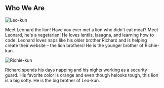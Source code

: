 ## Who We Are

<ProjectCard title="Leo-kun" link="https://squishmallows.com/product/leonard/" bg="linear-gradient(to right, #D4145A 0%, #FBB03B 100%)">

<img className="center-cropped" src="https://i.ibb.co/KqPg3Jn/leo-kun.jpg" alt="Leo-kun"/>

Meet Leonard the lion! Have you ever met a lion who didn't eat meat? Meet Leonard, he's a vegetarian! He loves lentils, lasagna, and learning how to code. Leonard loves naps like his older brother Richard and is helping create their website – the lion brothers! He is the younger brother of Richie-kun.
</ProjectCard>

<ProjectCard title="Richie-kun" link="https://squishmallows.com/product/richard/" bg="linear-gradient(to right, #D4145A 0%, #FBB03B 100%)">

<img src="https://i.ibb.co/bbN6X5W/richie-kun.jpg" alt="Richie-kun"/>

Richard spends his days napping and his nights working as a security guard. His favorite color is orange and even though helooks tough, this lion is a big softy. He is the big brother of Leo-kun.

</ProjectCard>